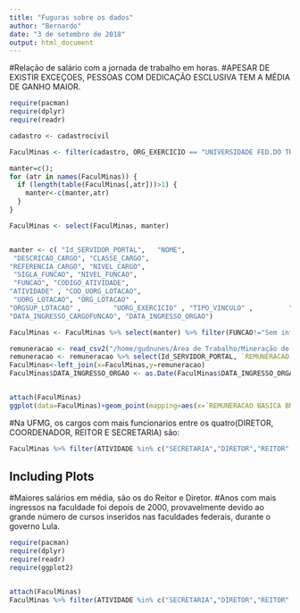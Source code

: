 ```yaml
---
title: "Fuguras sobre os dados"
author: "Bernardo"
date: "3 de setembro de 2018"
output: html_document
---
```


#Relação de salário com a jornada de trabalho em horas.
#APESAR DE EXISTIR EXCEÇOES, PESSOAS COM DEDICAÇÃO ESCLUSIVA TEM A MÉDIA DE GANHO MAIOR.
```r
require(pacman)
require(dplyr)
require(readr)

cadastro <- cadastrocivil

FaculMinas <- filter(cadastro, ORG_EXERCICIO == "UNIVERSIDADE FED.DO TRIANGULO MINEIRO")

manter=c(); 
for (atr in names(FaculMinas)) { 
  if (length(table(FaculMinas[,atr]))>1) {
    manter<-c(manter,atr)
  } 
}

FaculMinas <- select(FaculMinas, manter)


manter <- c( "Id_SERVIDOR_PORTAL",   "NOME",           
 "DESCRICAO_CARGO", "CLASSE_CARGO",   
"REFERENCIA_CARGO", "NIVEL_CARGO", 
 "SIGLA_FUNCAO", "NIVEL_FUNCAO", 
 "FUNCAO", "CODIGO_ATIVIDADE",
"ATIVIDADE" , "COD_UORG_LOTACAO",
 "UORG_LOTACAO", "ORG_LOTACAO" ,
"ORGSUP_LOTACAO" ,        "UORG_EXERCICIO" , "TIPO_VINCULO" ,         "JORNADA_DE_TRABALHO" ,
"DATA_INGRESSO_CARGOFUNCAO", "DATA_INGRESSO_ORGAO")  

FaculMinas <- FaculMinas %>% select(manter) %>% filter(FUNCAO!="Sem informacao")

remuneracao <- read_csv2("/home/gudnunes/Área de Trabalho/Mineração de dados/MD2018/dados/Remuneracao.csv")
remuneracao <- remuneracao %>% select(Id_SERVIDOR_PORTAL, `REMUNERACAO BASICA BRUTA (R$)`)
FaculMinas<-left_join(x=FaculMinas,y=remuneracao)
FaculMinas$DATA_INGRESSO_ORGAO <- as.Date(FaculMinas$DATA_INGRESSO_ORGAO,format="%d/%m/%Y")


attach(FaculMinas)
ggplot(data=FaculMinas)+geom_point(mapping=aes(x=`REMUNERACAO BASICA BRUTA (R$)`,y=JORNADA_DE_TRABALHO))


```


#Na UFMG, os cargos com mais funcionarios entre os quatro(DIRETOR, COORDENADOR, REITOR E SECRETARIA) são:
```r

FaculMinas %>% filter(ATIVIDADE %in% c("SECRETARIA","DIRETOR","REITOR","COORDENADOR")) %>%ggplot()+geom_bar(mapping=aes(x=ATIVIDADE))

```

## Including Plots


#Maiores salários em média, são os do Reitor e Diretor.
#Anos com mais ingressos na faculdade foi depois de 2000, provavelmente devido ao grande número de cursos inseridos nas faculdades federais, durante o governo Lula.
```r
require(pacman)
require(dplyr)
require(readr)
require(ggplot2)


attach(FaculMinas)
FaculMinas %>% filter(ATIVIDADE %in% c("SECRETARIA","DIRETOR","REITOR","COORDENADOR")) %>%ggplot()+geom_point(mapping=aes(x=DATA_INGRESSO_ORGAO,y=`REMUNERACAO BASICA BRUTA (R$)`,color=ATIVIDADE))


```



